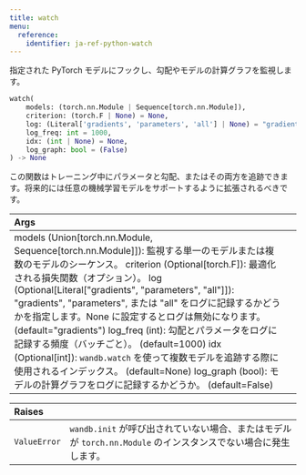```yaml
---
title: watch
menu:
  reference:
    identifier: ja-ref-python-watch
---
```


<Card title="View the source code" href="https://www.github.com/wandb/wandb/tree/637bddf198525810add5804059001b1b319d6ad1/wandb/sdk/wandb_run.py#L2801-L2836" icon="github"/>

指定された PyTorch モデルにフックし、勾配やモデルの計算グラフを監視します。

```python
watch(
    models: (torch.nn.Module | Sequence[torch.nn.Module]),
    criterion: (torch.F | None) = None,
    log: (Literal['gradients', 'parameters', 'all'] | None) = "gradients",
    log_freq: int = 1000,
    idx: (int | None) = None,
    log_graph: bool = (False)
) -> None
```

この関数はトレーニング中にパラメータと勾配、またはその両方を追跡できます。将来的には任意の機械学習モデルをサポートするように拡張されるべきです。

| Args |  |
| :--- | :--- |
|  models (Union[torch.nn.Module, Sequence[torch.nn.Module]]): 監視する単一のモデルまたは複数のモデルのシーケンス。 criterion (Optional[torch.F]): 最適化される損失関数（オプション）。 log (Optional[Literal["gradients", "parameters", "all"]]): "gradients", "parameters", または "all" をログに記録するかどうかを指定します。None に設定するとログは無効になります。 (default="gradients") log_freq (int): 勾配とパラメータをログに記録する頻度（バッチごと）。 (default=1000) idx (Optional[int]): `wandb.watch` を使って複数モデルを追跡する際に使用されるインデックス。 (default=None) log_graph (bool): モデルの計算グラフをログに記録するかどうか。 (default=False) |

| Raises |  |
| :--- | :--- |
|  `ValueError` |  `wandb.init` が呼び出されていない場合、またはモデルが `torch.nn.Module` のインスタンスでない場合に発生します。 |